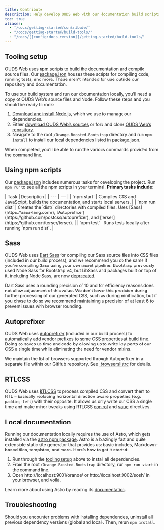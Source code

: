 ```yaml
---
title: Contribute
description: Help develop OUDS Web with our documentation build scripts and tests.
toc: true
aliases:
  - "/docs/getting-started/contribute/"
  - "/docs/getting-started/build-tools/"
  - "/docs/[[config:docs_version]]/getting-started/build-tools/"
---
```


## Tooling setup

OUDS Web uses [npm scripts](https://docs.npmjs.com/misc/scripts/) to build the documentation and compile source files. Our [package.json]([[config:repo]]/blob/v[[config:current_version]]-ouds-web/package.json) houses these scripts for compiling code, running tests, and more. These aren’t intended for use outside our repository and documentation.

To use our build system and run our documentation locally, you’ll need a copy of OUDS Web’s source files and Node. Follow these steps and you should be ready to rock:

1. [Download and install Node.js](https://nodejs.org/en/download/), which we use to manage our dependencies.
2. Either [download OUDS Web’s sources]([[config:download.source]]) or fork and clone [OUDS Web’s repository]([[config:repo]]).
3. Navigate to the root `/Orange-Boosted-Bootstrap` directory and run `npm install` to install our local dependencies listed in [package.json]([[config:repo]]/blob/v[[config:current_version]]-ouds-web/package.json).

When completed, you’ll be able to run the various commands provided from the command line.

## Using npm scripts

Our [package.json]([[config:repo]]/blob/v[[config:current_version]]-ouds-web/package.json) includes numerous tasks for developing the project. Run `npm run` to see all the npm scripts in your terminal. **Primary tasks include:**

<BsTable>
| Task | Description |
| --- | --- |
| `npm start` | Compiles CSS and JavaScript, builds the documentation, and starts local servers. |
| `npm run dist` | Creates the `dist/` directories with compiled files. Uses [Sass](https://sass-lang.com/), [Autoprefixer](https://github.com/postcss/autoprefixer), and [terser](https://github.com/terser/terser). |
| `npm test` | Runs tests locally after running `npm run dist`. |
</BsTable>

<Callout type="info" name="info-npm-starter" />

## Sass

OUDS Web uses [Dart Sass](https://sass-lang.com/dart-sass/) for compiling our Sass source files into CSS files (included in our build process), and we recommend you do the same if you’re compiling Sass using your own asset pipeline. Bootstrap previously used Node Sass for Bootstrap v4, but LibSass and packages built on top of it, including Node Sass, are now [deprecated](https://sass-lang.com/blog/libsass-is-deprecated/).

Dart Sass uses a rounding precision of 10 and for efficiency reasons does not allow adjustment of this value. We don’t lower this precision during further processing of our generated CSS, such as during minification, but if you chose to do so we recommend maintaining a precision of at least 6 to prevent issues with browser rounding.

## Autoprefixer

OUDS Web uses [Autoprefixer](https://github.com/postcss/autoprefixer) (included in our build process) to automatically add vendor prefixes to some CSS properties at build time. Doing so saves us time and code by allowing us to write key parts of our CSS a single time while eliminating the need for vendor mixins.

We maintain the list of browsers supported through Autoprefixer in a separate file within our GitHub repository. See [.browserslistrc]([[config:repo]]/blob/v[[config:current_version]]-ouds-web/.browserslistrc) for details.

## RTLCSS

OUDS Web uses [RTLCSS](https://rtlcss.com/) to process compiled CSS and convert them to RTL – basically replacing horizontal direction aware properties (e.g. `padding-left`) with their opposite. It allows us only write our CSS a single time and make minor tweaks using RTLCSS [control](https://rtlcss.com/learn/usage-guide/control-directives/) and [value](https://rtlcss.com/learn/usage-guide/value-directives/) directives.

## Local documentation

Running our documentation locally requires the use of Astro, which gets installed via the [astro npm package](https://www.npmjs.com/package/astro). Astro is a blazingly fast and quite extensible static site generator that provides us: basic includes, Markdown-based files, templates, and more. Here’s how to get it started:

1. Run through the [tooling setup](#tooling-setup) above to install all dependencies.
2. From the root `/Orange-Boosted-Bootstrap` directory, run `npm run start` in the command line.
3. Open http://localhost:9001/orange/ or http://localhost:9002/sosh/ in your browser, and voilà.

Learn more about using Astro by reading its [documentation](https://docs.astro.build/en/getting-started/).

## Troubleshooting

Should you encounter problems with installing dependencies, uninstall all previous dependency versions (global and local). Then, rerun `npm install`.

